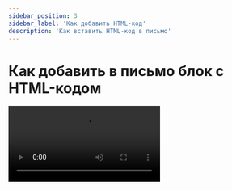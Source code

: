 ```yaml
---
sidebar_position: 3
sidebar_label: 'Как добавить HTML-код'
description: 'Как вставить HTML-код в письмо'
---
```



# Как добавить в письмо блок с HTML-кодом

<Video src="https://rutube.ru/play/embed/13a78a6dfcb012d8b68ffbe02326ceab" />

Посмотреть видеоурок можно также на [YouTube](https://youtu.be/fb7_VCdGS6s?si=LVWGdiyvZocKX1Dk).

В Sendsay есть возможность загрузить готовую HTML-вёртску письма с картинками — подробнее об этом читайте в отдельной статье:

[Как загрузить HTML-шаблон](https://docs.sendsay.ru/email-campaigns/create-your-campaign/how-to-upload-html-template)

